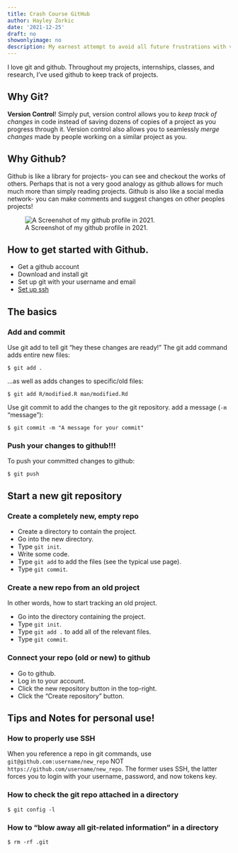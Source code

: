 ```yaml
---
title: Crash Course GitHub
author: Hayley Zorkic
date: '2021-12-25'
draft: no
showonlyimage: no
description: My earnest attempt to avoid all future frustrations with version control.
---
```


I love git and github. Throughout my projects, internships, classes, and research, I've used github to keep track of projects. 

## Why Git?
**Version Control**! Simply put, version control allows you to *keep track of changes* in code instead of saving dozens of copies of a project as you progress through it. Version control also allows you to seamlessly *merge changes* made by people working on a similar project as you. 

## Why Github?
Github is like a library for projects- you can see and checkout the works of others. Perhaps that is not a very good analogy as github allows for much much more than simply reading projects. Github is also like a social media network- you can make comments and suggest changes on other peoples projects!

![A Screenshot of my github profile in 2021.](/img/portfolio/github_screenshot.png)

## How to get started with Github.
- Get a github account
- Download and install git
- Set up git with your username and email
- [Set up ssh](https://docs.github.com/en/authentication/connecting-to-github-with-ssh)

## The basics
### Add and commit
Use git add to tell git "hey these changes are ready!"
The git add command adds entire new files:
```{} 
$ git add .
```
 ...as well as adds changes to specific/old files:  
```{} 
$ git add R/modified.R man/modified.Rd 
```

Use git commit to add the changes to the git repository. add a message (`-m` "message"):
```{} 
$ git commit -m "A message for your commit"
```

### Push your changes to github!!!
To push your committed changes to github:
```{} 
$ git push
```

## Start a new git repository
### Create a completely new, empty repo
- Create a directory to contain the project.
- Go into the new directory.
- Type `git init`.
- Write some code.
- Type `git add` to add the files (see the typical use page).
- Type `git commit`.

### Create a new repo from an old project
In other words, how to start tracking an old project. 

- Go into the directory containing the project.
- Type `git init`.
- Type `git add .` to add all of the relevant files.
- Type `git commit`.

### Connect your repo (old or new) to github
- Go to github.
- Log in to your account.
- Click the new repository button in the top-right. 
- Click the “Create repository” button.



## Tips and Notes for personal use!
### How to properly use SSH
When you reference a repo in git commands, use `git@github.com:username/new_repo` NOT `https://github.com/username/new_repo`. The former uses SSH, the latter forces you to login with your username, password, and now tokens key. 

### How to check the git repo attached in a directory
```{}
$ git config -l
```

### How to "blow away all git-related information" in a directory
```{}
$ rm -rf .git
```














